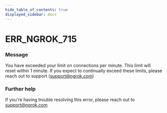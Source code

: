 ```yaml
---
hide_table_of_contents: true
displayed_sidebar: docs
---
```



# ERR_NGROK_715

### Message

You have exceeded your limit on connections per minute. This limit will reset within 1 minute. If you expect to continually exceed these limits, please reach out to support (support@ngrok.com)

<ErrorDetails error="err_ngrok_715" />

### Further help

If you're having trouble resolving this error, please reach out to [support@ngrok.com](mailto:support@ngrok.com?subject=Help%20with%20ERR_NGROK_715)

